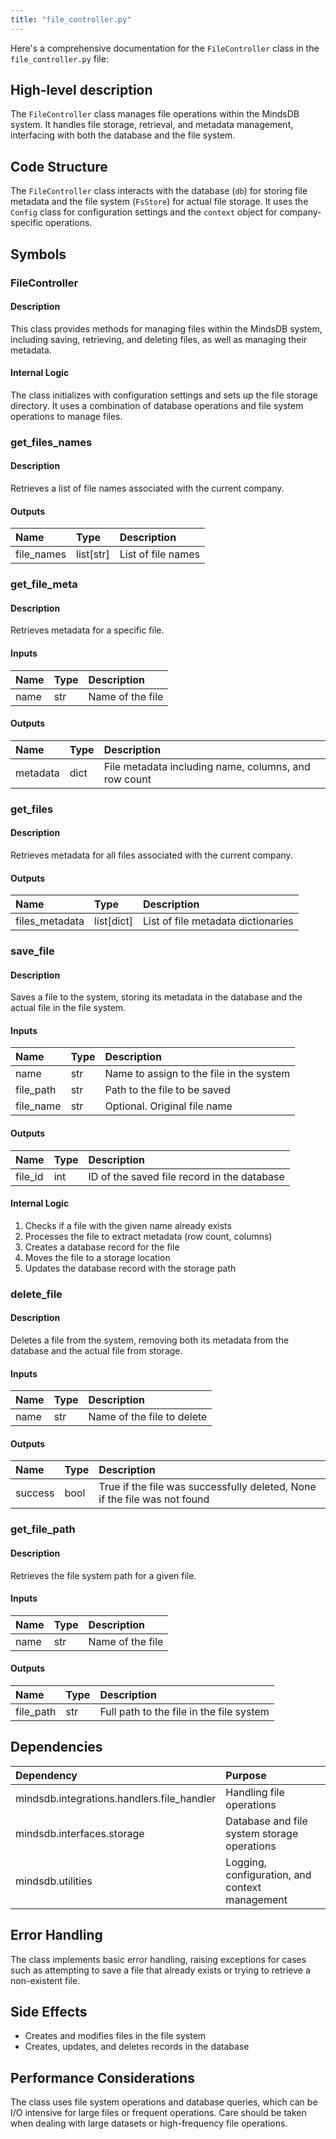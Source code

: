 ```yaml
---
title: "file_controller.py"
---
```


Here's a comprehensive documentation for the `FileController` class in the `file_controller.py` file:

## High-level description
The `FileController` class manages file operations within the MindsDB system. It handles file storage, retrieval, and metadata management, interfacing with both the database and the file system.

## Code Structure
The `FileController` class interacts with the database (`db`) for storing file metadata and the file system (`FsStore`) for actual file storage. It uses the `Config` class for configuration settings and the `context` object for company-specific operations.

## Symbols

### FileController
#### Description
This class provides methods for managing files within the MindsDB system, including saving, retrieving, and deleting files, as well as managing their metadata.

#### Internal Logic
The class initializes with configuration settings and sets up the file storage directory. It uses a combination of database operations and file system operations to manage files.

### get_files_names
#### Description
Retrieves a list of file names associated with the current company.

#### Outputs
| Name | Type | Description |
|:-----|:-----|:------------|
| file_names | list[str] | List of file names |

### get_file_meta
#### Description
Retrieves metadata for a specific file.

#### Inputs
| Name | Type | Description |
|:-----|:-----|:------------|
| name | str | Name of the file |

#### Outputs
| Name | Type | Description |
|:-----|:-----|:------------|
| metadata | dict | File metadata including name, columns, and row count |

### get_files
#### Description
Retrieves metadata for all files associated with the current company.

#### Outputs
| Name | Type | Description |
|:-----|:-----|:------------|
| files_metadata | list[dict] | List of file metadata dictionaries |

### save_file
#### Description
Saves a file to the system, storing its metadata in the database and the actual file in the file system.

#### Inputs
| Name | Type | Description |
|:-----|:-----|:------------|
| name | str | Name to assign to the file in the system |
| file_path | str | Path to the file to be saved |
| file_name | str | Optional. Original file name |

#### Outputs
| Name | Type | Description |
|:-----|:-----|:------------|
| file_id | int | ID of the saved file record in the database |

#### Internal Logic
1. Checks if a file with the given name already exists
2. Processes the file to extract metadata (row count, columns)
3. Creates a database record for the file
4. Moves the file to a storage location
5. Updates the database record with the storage path

### delete_file
#### Description
Deletes a file from the system, removing both its metadata from the database and the actual file from storage.

#### Inputs
| Name | Type | Description |
|:-----|:-----|:------------|
| name | str | Name of the file to delete |

#### Outputs
| Name | Type | Description |
|:-----|:-----|:------------|
| success | bool | True if the file was successfully deleted, None if the file was not found |

### get_file_path
#### Description
Retrieves the file system path for a given file.

#### Inputs
| Name | Type | Description |
|:-----|:-----|:------------|
| name | str | Name of the file |

#### Outputs
| Name | Type | Description |
|:-----|:-----|:------------|
| file_path | str | Full path to the file in the file system |

## Dependencies
| Dependency | Purpose |
|:-----------|:--------|
| mindsdb.integrations.handlers.file_handler | Handling file operations |
| mindsdb.interfaces.storage | Database and file system storage operations |
| mindsdb.utilities | Logging, configuration, and context management |

## Error Handling
The class implements basic error handling, raising exceptions for cases such as attempting to save a file that already exists or trying to retrieve a non-existent file.

## Side Effects
- Creates and modifies files in the file system
- Creates, updates, and deletes records in the database

## Performance Considerations
The class uses file system operations and database queries, which can be I/O intensive for large files or frequent operations. Care should be taken when dealing with large datasets or high-frequency file operations.